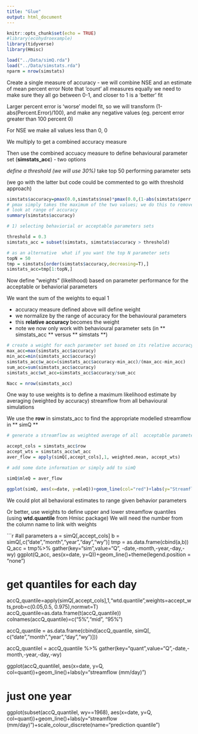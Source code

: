 ```yaml
---
title: "Glue"
output: html_document
---
```


```r
knitr::opts_chunk$set(echo = TRUE)
#library(ecohydroexample)
library(tidyverse)
library(Hmisc)
```


```r

load("../Data/simQ.rda")
load("../Data/simstats.rda")
nparm = nrow(simstats) 
```

Create a single measure of accuracy - we will combine NSE and an estimate of mean percent error
Note that 'count' all measures equally we need to make sure they all go between 0-1, and closer to 1 is a 'better' fit

Larger percent error is 'worse' model fit, so we will transform
(1-abs(Percent.Error)/100), and make any negative values (eg. percent error greater than 100 percent 0)

For NSE we make all values less than 0, 0

We multiply to get a combined accuracy measure

Then use the combined accuacy measure to define behavioural parameter set (**simstats_acc**) - two options

*define a threshold (we will use 30%)
* take top 50 performing parameter sets

(we go with the latter but code could be commented to go with threshold approach)

```r

simstats$accuracy=pmax(0.0,simstats$nse)*pmax(0.0,(1-abs(simstats$perr.total/100)))
# pmax simply takes the maximum of the two values; we do this to remove negative values of performance measures by making them zero
# look at range of accuracy
summary(simstats$accuracy)

# 1) selecting behaviorial or acceptable parameters sets

threshold = 0.3
simstats_acc = subset(simstats, simstats$accuracy > threshold)

# as an alternative  what if you want the top N parameter sets
topN = 50
tmp = simstats[order(simstats$accuracy,decreasing=T),]  
simstats_acc=tmp[1:topN,]

```

Now define "weights" (likelihood) based on parameter performance for the acceptable or behaviorial parameters

We want the sum of the weights to equal 1

* accuracy measure defined above will define weight
* we normalize by the range of accuracy for the behavioural parameters  
* this **relative accuracy ** becomes the weight
* note we now only work with behavioural parameter sets (in ** simstats_acc ** versus ** simstats **)



```r

# create a weight for each parameter set based on its relative accuracy
max_acc=max(simstats_acc$accuracy)
min_acc=min(simstats_acc$accuracy)
simstats_acc$w_acc=(simstats_acc$accuracy-min_acc)/(max_acc-min_acc)
sum_acc=sum(simstats_acc$accuracy)
simstats_acc$wt_acc=simstats_acc$accuracy/sum_acc

Nacc = nrow(simstats_acc)

```

One way to use weights is to define a maximum likelihood estimate by averaging (weighted by accuracy) streamflow from all behavioural simulations 

We use the **row** in simstats_acc to find the appropriate modelled streamflow in ** simQ **

```r

# generate a streamflow as weighted average of all  acceptable parameter sets

accept_cols = simstats_acc$row
accept_wts = simstats_acc$wt_acc
aver_flow = apply(simQ[,accept_cols],1, weighted.mean, accept_wts)

# add some date information or simply add to simQ

simQ$mleQ = aver_flow

ggplot(simQ, aes(x=date, y=mleQ))+geom_line(col="red")+labs(y="Streamflow mm/day")


```

We could plot all behavioral estimates to range given behavior parameters

Or better, use weights to define upper and lower streamflow quantiles (using **wtd.quantile** from Hmisc package)
We will need the number from the column name to link with weights

```r

#all parameters
a = simQ[,accept_cols]
b = simQ[,c("date","month","year","day","wy")]
tmp = as.data.frame(cbind(a,b))
Q_acc = tmp%>% gather(key="sim",value="Q", -date,-month,-year,-day,-wy)
ggplot(Q_acc, aes(x=date, y=Q))+geom_line()+theme(legend.position = "none")

# get quantiles for each day
accQ_quantile=apply(simQ[,accept_cols],1,"wtd.quantile",weights=accept_wts,prob=c(0.05,0.5, 0.975),normwt=T)
accQ_quantile=as.data.frame(t(accQ_quantile))
colnames(accQ_quantile)=c("5%","mid", "95%")

accQ_quantile = as.data.frame(cbind(accQ_quantile, simQ[, c("date","month","year","day","wy")]))

accQ_quantilel = accQ_quantile %>% gather(key="quant",value="Q",-date,-month,-year,-day,-wy)

ggplot(accQ_quantilel, aes(x=date, y=Q, col=quant))+geom_line()+labs(y="streamflow (mm/day)")

# just one year
ggplot(subset(accQ_quantilel, wy==1968), aes(x=date, y=Q, col=quant))+geom_line()+labs(y="streamflow (mm/day)")+scale_colour_discrete(name="prediction quantile")

